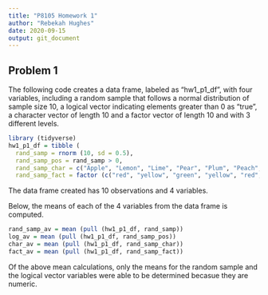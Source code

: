 ```yaml
---
title: "P8105 Homework 1"
author: "Rebekah Hughes"
date: 2020-09-15
output: git_document
---
```


## Problem 1

The following code creates a data frame, labeled as "hw1_p1_df", with four variables, including a random sample that follows a normal distribution of sample size 10, a logical vector indicating elements greater than 0 as "true", a character vector of length 10 and a factor vector of length 10 and with 3 different levels.

```r
library (tidyverse)
hw1_p1_df = tibble (
  rand_samp = rnorm (10, sd = 0.5),
  rand_samp_pos = rand_samp > 0,
  rand_samp_char = c("Apple", "Lemon", "Lime", "Pear", "Plum", "Peach", "Berry", "Cherry", "Mango", "Melon"),
  rand_samp_fact = factor (c("red", "yellow", "green", "yellow", "red", "red", "red", "red", "yellow", "green")))
```

The data frame created has 10 observations and 4 variables.

Below, the means of each of the 4 variables from the data frame is computed.

```r
rand_samp_av = mean (pull (hw1_p1_df, rand_samp))
log_av = mean (pull (hw1_p1_df, rand_samp_pos))
char_av = mean (pull (hw1_p1_df, rand_samp_char))
fact_av = mean (pull (hw1_p1_df, rand_samp_fact))
```

Of the above mean calculations, only the means for the random sample and the logical vector variables were able to be determined becasue they are numeric.




